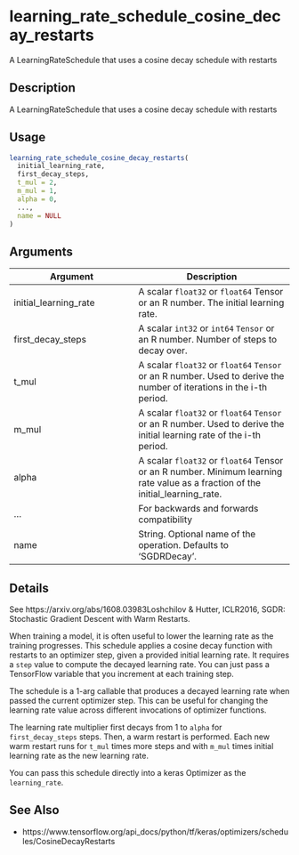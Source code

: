 # learning_rate_schedule_cosine_decay_restarts


A LearningRateSchedule that uses a cosine decay schedule with restarts




## Description

A LearningRateSchedule that uses a cosine decay schedule with restarts





## Usage
```r
learning_rate_schedule_cosine_decay_restarts(
  initial_learning_rate,
  first_decay_steps,
  t_mul = 2,
  m_mul = 1,
  alpha = 0,
  ...,
  name = NULL
)
```




## Arguments


Argument      |Description
------------- |----------------
initial_learning_rate | A scalar ``float32`` or ``float64`` Tensor or an R number. The initial learning rate.
first_decay_steps | A scalar ``int32`` or ``int64`` ``Tensor`` or an R number. Number of steps to decay over.
t_mul | A scalar ``float32`` or ``float64`` ``Tensor`` or an R number. Used to derive the number of iterations in the i-th period.
m_mul | A scalar ``float32`` or ``float64`` ``Tensor`` or an R number. Used to derive the initial learning rate of the i-th period.
alpha | A scalar ``float32`` or ``float64`` Tensor or an R number. Minimum learning rate value as a fraction of the initial_learning_rate.
... | For backwards and forwards compatibility
name | String. Optional name of the operation.  Defaults to 'SGDRDecay'.




## Details

See https://arxiv.org/abs/1608.03983Loshchilov & Hutter, ICLR2016,
SGDR: Stochastic Gradient Descent with Warm Restarts.

When training a model, it is often useful to lower the learning rate as
the training progresses. This schedule applies a cosine decay function with
restarts to an optimizer step, given a provided initial learning rate.
It requires a ``step`` value to compute the decayed learning rate. You can
just pass a TensorFlow variable that you increment at each training step.

The schedule is a 1-arg callable that produces a decayed learning
rate when passed the current optimizer step. This can be useful for changing
the learning rate value across different invocations of optimizer functions.

The learning rate multiplier first decays
from 1 to ``alpha`` for ``first_decay_steps`` steps. Then, a warm
restart is performed. Each new warm restart runs for ``t_mul`` times more
steps and with ``m_mul`` times initial learning rate as the new learning rate.

You can pass this schedule directly into a keras Optimizer
as the ``learning_rate``.







## See Also



*  https://www.tensorflow.org/api_docs/python/tf/keras/optimizers/schedules/CosineDecayRestarts




